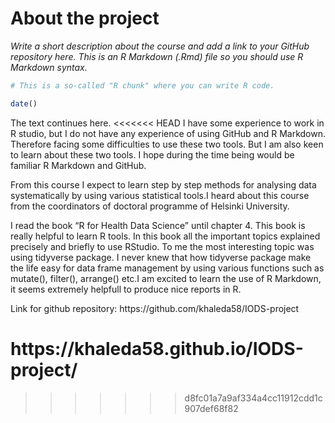 
# About the project

*Write a short description about the course and add a link to your GitHub repository here. This is an R Markdown (.Rmd) file so you should use R Markdown syntax.*

```r
# This is a so-called "R chunk" where you can write R code.

date()

```
The text continues here.
<<<<<<< HEAD
I have some experience to work in R studio, but I do not have any experience of using GitHub and R Markdown. Therefore facing some difficulties to use these two tools. But I am also keen to learn about these two tools. I hope during the time being  would be familiar R Markdown and GitHub.

From this course I expect to learn step by step methods for analysing data systematically by using various statistical tools.I heard about this course from the coordinators of doctoral programme of Helsinki University.


I read the book "R for Health Data Science" until chapter 4. This book is really helpful to learn R tools. In this book all the important topics explained precisely and briefly to use RStudio. To me the most interesting topic was using  tidyverse package. I never knew that how tidyverse package make the life easy for data frame management by using various functions such as mutate(), filter(), arrange() etc.I am excited to learn the use of R Markdown, it seems extremely helpfull to produce nice reports in R.

Link for github repository:
https://github.com/khaleda58/IODS-project

https://khaleda58.github.io/IODS-project/
=======
>>>>>>> d8fc01a7a9af334a4cc11912cdd1c907def68f82

